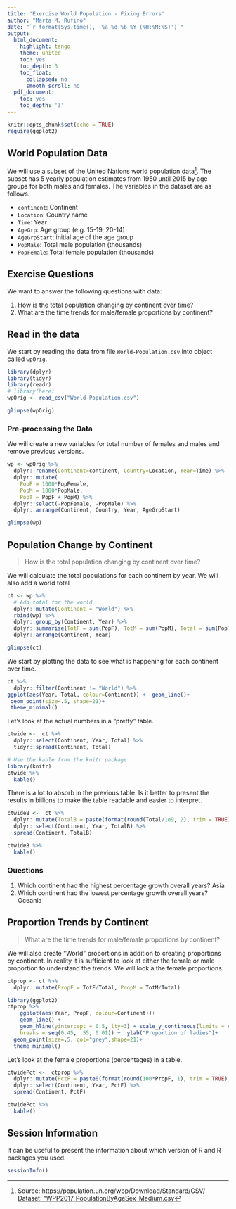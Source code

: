 ```yaml
---
title: 'Exercise World Population - Fixing Errors'
author: "Marta M. Rufino"
date: "`r format(Sys.time(), '%a %d %b %Y (%H:%M:%S)')`"
output:
  html_document:
    highlight: tango
    theme: united
    toc: yes
    toc_depth: 3
    toc_float:
      collapsed: no
      smooth_scroll: no
  pdf_document:
    toc: yes
    toc_depth: '3'
---
```


```r
knitr::opts_chunk$set(echo = TRUE)
require(ggplot2)

```

## World Population Data

We will use a subset of the United Nations world population data[^UNdata]. 
The subset has 5 yearly population estimates from 1950 until 2015 by age groups for
both males and females. The variables in the dataset are as follows.

- `continent`: Continent
- `Location`: Country name
- `Time`: Year
- `AgeGrp`: Age group (e.g. 15-19, 20-14)
- `AgeGrpStart`: initial age of the age group
- `PopMale`: Total male population (thousands)
- `PopFemale`: Total female population (thousands)

## Exercise Questions

We want to answer the following questions with data:

1. How is the total population changing by continent over time?
2. What are the time trends for male/female proportions by continent?

## Read in the data

We start by reading the data from file `World-Population.csv` into object called `wpOrig`. 

```r
library(dplyr)
library(tidyr)
library(readr)
# library(here)
wpOrig <- read_csv("World-Population.csv")

glimpse(wpOrig)

```

### Pre-processing the Data

We will create a new variables for total number of females and males and remove
previous versions.

```r

wp <- wpOrig %>% 
  dplyr::rename(Continent=continent, Country=Location, Year=Time) %>% 
  dplyr::mutate(
    PopF = 1000*PopFemale,
    PopM = 1000*PopMale,
    PopT = PopF + PopM) %>% 
  dplyr::select(-PopFemale, -PopMale) %>% 
  dplyr::arrange(Continent, Country, Year, AgeGrpStart)

glimpse(wp)

```


## Population Change by Continent

> How is the total population changing by continent over time?

We will calculate the total populations for each continent by year. We will also
add a world total
```r

ct <- wp %>% 
  # Add total for the world
  dplyr::mutate(Continent = "World") %>% 
  rbind(wp) %>% 
  dplyr::group_by(Continent, Year) %>% 
  dplyr::summarise(TotF = sum(PopF), TotM = sum(PopM), Total = sum(PopT)) %>% 
  dplyr::arrange(Continent, Year)

glimpse(ct)

```

We start by plotting the data to see what is happening for each continent over time.

```r

ct %>% 
  dplyr::filter(Continent != "World") %>%
ggplot(aes(Year, Total, colour=Continent)) +  geom_line()+
 geom_point(size=.5, shape=21)+
 theme_minimal()

```

Let's look at the actual numbers in a "pretty" table. 

```r

ctwide <-  ct %>% 
  dplyr::select(Continent, Year, Total) %>%
  tidyr::spread(Continent, Total) 

# Use the kable from the knitr package
library(knitr)
ctwide %>%  
  kable()

```

There is a lot to absorb in the previous table. Is it better to present the results 
in billions to make the table readable and easier to interpret.

```r

ctwideB <-  ct %>% 
  dplyr::mutate(TotalB = paste(format(round(Total/1e9, 2), trim = TRUE), "B")) %>% 
  dplyr::select(Continent, Year, TotalB) %>% 
  spread(Continent, TotalB)

ctwideB %>%  
  kable()

```

### Questions

1. Which continent had the highest percentage growth overall years?
Asia
2. Which continent had the lowest percentage growth overall years?
Oceania

## Proportion Trends by Continent

> What are the time trends for male/female proportions by continent?

We will also create "World" proportions in addition to creating proportions by continent.
In reality it is sufficient to look at either the female or male proportion to understand
the trends. We will look a the female proportions.

```r

ctprop <- ct %>% 
  dplyr::mutate(PropF = TotF/Total, PropM = TotM/Total)

```

```r

library(ggplot2)
ctprop %>%   
    ggplot(aes(Year, PropF, colour=Continent))+   
    geom_line() +
    geom_hline(yintercept = 0.5, lty=3) + scale_y_continuous(limits = c(.45, .55), 
    breaks = seq(0.45, .55, 0.01)) +  ylab("Proportion of ladies")+
  geom_point(size=.5, col="grey",shape=21)+
  theme_minimal()


```

Let's look at the female proportions (percentages) in a table.

```r

ctwidePct <-  ctprop %>% 
  dplyr::mutate(PctF = paste0(format(round(100*PropF, 1), trim = TRUE), "%")) %>% 
  dplyr::select(Continent, Year, PctF) %>% 
  spread(Continent, PctF)

ctwidePct %>% 
  kable()

```

## Session Information

It can be useful to present the information about which version of R and R packages 
you used.

```r
sessionInfo()
```

[^UNdata]: Source: https://population.un.org/wpp/Download/Standard/CSV/
[Dataset: "WPP2017_PopulationByAgeSex_Medium.csv](https://population.un.org/wpp/DVD/Files/1_Indicators%20(Standard)/CSV_FILES/WPP2017_TotalPopulationBySex.csv)
